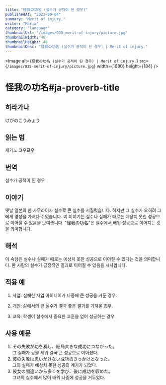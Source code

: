 ```yaml
---
title: "怪我の功名 (실수가 공적이 된 경우)"
publishedAt: "2023-09-04"
summary: "Merit of injury."
writer: "Maria"
category: "language"
thumbnailUrl: "/images/035-merit-of-injury/picture.jpg"
thumbnailWidth: 48
thumbnailHeight: 48
thumbnailDesc: "怪我の功名 (실수가 공적이 된 경우) | Merit of injury."
---
```


<Image
  alt={`怪我の功名 (실수가 공적이 된 경우) | Merit of injury.`}
  src={`/images/035-merit-of-injury/picture.jpg`}
  width={1680}
  height={184}
/>

# 怪我の功名#ja-proverb-title

## 히라가나

けがのこうみょう

## 읽는 법

케가노 코우묘우

## 번역

실수가 공적이 된 경우

## 이야기

옛날 일본의 한 사무라이가 실수로 큰 실수를 저질렀습니다. 하지만 그 실수가 오히려 그에게 명성을 가져다 주었습니다. 이 이야기는 실수나 실패가 때로는 예상치 못한 성공으로 이어질 수 있음을 보여줍니다. "怪我の功名"은 실수에서 배워 성공으로 이어지는 것을 의미합니다.

## 해석

이 속담은 실수나 실패가 때로는 예상치 못한 성공으로 이어질 수 있다는 것을 의미합니다. 한 사람의 실수가 긍정적인 결과로 이어질 수 있음을 시사합니다.

## 적용 예

1. 사업: 실패한 사업 아이디어가 나중에 큰 성공을 거둔 경우.

2. 개인: 삶에서의 큰 실수가 결국 좋은 결과를 가져온 경우.

3. 교육: 학생이 실수에서 중요한 교훈을 얻어 성공하는 경우.

## 사용 예문

1. その失敗が功を奏し、結局大きな成功につながった。<br /> 그 실패가 공을 세워 결국 큰 성공으로 이어졌다.
2. 彼の失敗は思いがけない成功のきっかけとなった。<br /> 그의 실패가 예상치 못한 성공의 계기가 되었다.
3. 彼女の間違いから多くを学び、後に成功を収めた。<br /> 그녀의 실수에서 많이 배워 나중에 성공을 거두었다.
